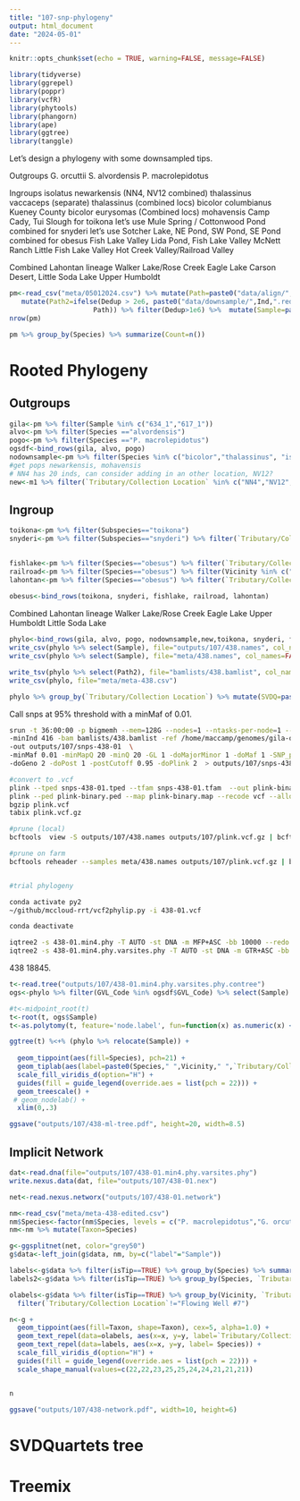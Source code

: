 ```yaml
---
title: "107-snp-phylogeny"
output: html_document
date: "2024-05-01"
---
```


```r
knitr::opts_chunk$set(echo = TRUE, warning=FALSE, message=FALSE)
```

```r
library(tidyverse)
library(ggrepel)
library(poppr)
library(vcfR)
library(phytools)
library(phangorn)
library(ape)
library(ggtree)
library(tanggle)
```

Let's design a phylogeny with some downsampled tips.

Outgroups
G. orcuttii
S. alvordensis
P. macrolepidotus

Ingroups
isolatus
newarkensis (NN4, NV12 combined)
thalassinus vaccaceps (separate)
thalassinus  (combined locs)
bicolor columbianus Kueney County
bicolor eurysomas (Combined locs)
mohavensis Camp Cady, Tui Slough 
for toikona let's use Mule Spring / Cottonwood Pond combined
for snyderi let's use Sotcher Lake, NE Pond, SW Pond, SE Pond combined
for obesus 
Fish Lake Valley Lida Pond,
Fish Lake Valley McNett Ranch
Little Fish Lake Valley
Hot Creek Valley/Railroad Valley

Combined Lahontan lineage
Walker Lake/Rose Creek 
Eagle Lake 
Carson Desert, Little Soda Lake
Upper Humboldt

```r
pm<-read_csv("meta/05012024.csv") %>% mutate(Path=paste0("data/align/",Ind,".sort.flt.bam")) %>% 
   mutate(Path2=ifelse(Dedup > 2e6, paste0("data/downsample/",Ind,".reduced.bam"),
                     Path)) %>% filter(Dedup>1e6) %>%  mutate(Sample=paste0(1:n(),"_",1))
nrow(pm)
```


```r
pm %>% group_by(Species) %>% summarize(Count=n())
```

# Rooted Phylogeny

## Outgroups

```r
gila<-pm %>% filter(Sample %in% c("634_1","617_1"))
alvo<-pm %>% filter(Species =="alvordensis")
pogo<-pm %>% filter(Species =="P. macrolepidotus")
ogsdf<-bind_rows(gila, alvo, pogo)
nodownsample<-pm %>% filter(Species %in% c("bicolor","thalassinus", "isolatus"))
#get pops newarkensis, mohavensis
# NN4 has 20 inds, can consider adding in an other location, NV12?
new<-m1 %>% filter(`Tributary/Collection Location` %in% c("NN4","NV12","Tui Slough", "Camp Cady")) %>% filter(Sample != "237_1")
```

## Ingroup

```r
toikona<-pm %>% filter(Subspecies=="toikona")
snyderi<-pm %>% filter(Subspecies=="snyderi") %>% filter(`Tributary/Collection Location` %in% c("Sotcher Lake","Sotcher Lake Outlet, Reds Meadow Creek",
                                                                                                "NE Pond (White Mountain Research Center)","SE Pond (White Mountain Research Center)","SW Pond (White Mountain Research Center)"))
```

```r
fishlake<-pm %>% filter(Species=="obesus") %>% filter(`Tributary/Collection Location` %in% c("McNett Ranch","Lida Pond","Little Fish Lake"))
railroad<-pm %>% filter(Species=="obesus") %>% filter(Vicinity %in% c("Railroad Valley", "Hot Creek Valley"))
lahontan<-pm %>% filter(Species=="obesus") %>% filter(`Tributary/Collection Location` %in% c("Upper Humboldt River","Rose Creek Reservoir","Little Soda Lake",
                                                                                             "Eagle Lake"))
obesus<-bind_rows(toikona, snyderi, fishlake, railroad, lahontan)
```

Combined Lahontan lineage
Walker Lake/Rose Creek 
Eagle Lake 
Upper Humboldt
Little Soda Lake

```r
phylo<-bind_rows(gila, alvo, pogo, nodownsample,new,toikona, snyderi, fishlake, railroad, lahontan) %>% mutate(Sample2=Sample) %>% mutate(Sample=paste0(1:n(),"_",1))
write_csv(phylo %>% select(Sample), file="outputs/107/438.names", col_names=FALSE)
write_csv(phylo %>% select(Sample), file="meta/438.names", col_names=FALSE)

write_tsv(phylo %>% select(Path2), file="bamlists/438.bamlist", col_names = FALSE)
write_csv(phylo, file="meta/meta-438.csv")

phylo %>% group_by(`Tributary/Collection Location`) %>% mutate(SVDQ=paste0(Sample,"T")) %>% select(SVDQ) %>%  summarize(Inds=paste0(SVDQ, collapse="\t"))  %>% write_tsv("outputs/107/block.tsv")

```

Call snps at 95% threshold with a minMaf of 0.01.   

```sh
srun -t 36:00:00 -p bigmemh --mem=128G --nodes=1 --ntasks-per-node=1 --cpus-per-task=12 $HOME/angsd/angsd -nthreads 24 \
-minInd 416 -bam bamlists/438.bamlist -ref /home/maccamp/genomes/gila-orcutti/GCA_026230005.1_fGilOrc1.0.hap1_genomic.fna.gz \
-out outputs/107/snps-438-01  \
-minMaf 0.01 -minMapQ 20 -minQ 20 -GL 1 -doMajorMinor 1 -doMaf 1 -SNP_pval 1e-6 \
-doGeno 2 -doPost 1 -postCutoff 0.95 -doPlink 2  > outputs/107/snps-438-01.out 2> outputs/107/snps-438-01.err &

#convert to .vcf
plink --tped snps-438-01.tped --tfam snps-438-01.tfam  --out plink-binary --recode --allow-extra-chr --noweb
plink --ped plink-binary.ped --map plink-binary.map --recode vcf --allow-extra-chr -out plink
bgzip plink.vcf 
tabix plink.vcf.gz

#prune (local)
bcftools  view -S outputs/107/438.names outputs/107/plink.vcf.gz | bcftools +fill-tags | bcftools view -q 0.01:minor | bcftools +prune -m 0.20 -w 10000 > outputs/107/438-01.vcf

#prune on farm
bcftools reheader --samples meta/438.names outputs/107/plink.vcf.gz | bcftools +fill-tags -- -t MAF | bcftools view -q 0.01:minor |  bcftools +prune -m 0.2 -w 10000bp -n 1 -N maxAF > outputs/107/pruned-farm.vcf


#trial phylogeny

conda activate py2
~/github/mccloud-rrt/vcf2phylip.py -i 438-01.vcf

conda deactivate

iqtree2 -s 438-01.min4.phy -T AUTO -st DNA -m MFP+ASC -bb 10000 --redo
iqtree2 -s 438-01.min4.phy.varsites.phy -T AUTO -st DNA -m GTR+ASC -bb 1000 -nm 2000 -bcor 0.9 --redo

```

438 18845.   



```r
t<-read.tree("outputs/107/438-01.min4.phy.varsites.phy.contree")
ogs<-phylo %>% filter(GVL_Code %in% ogsdf$GVL_Code) %>% select(Sample)

#t<-midpoint_root(t) 
t<-root(t, ogs$Sample)
t<-as.polytomy(t, feature='node.label', fun=function(x) as.numeric(x) < 50)

ggtree(t) %<+% (phylo %>% relocate(Sample)) +
  
  geom_tippoint(aes(fill=Species), pch=21) +
  geom_tiplab(aes(label=paste0(Species," ",Vicinity," ",`Tributary/Collection Location`), x=.2), size=.75) +
  scale_fill_viridis_d(option="H") +
  guides(fill = guide_legend(override.aes = list(pch = 22))) +
  geom_treescale() +
 # geom_nodelab() +
  xlim(0,.3) 

ggsave("outputs/107/438-ml-tree.pdf", height=20, width=8.5)
```


## Implicit Network

```r
dat<-read.dna(file="outputs/107/438-01.min4.phy.varsites.phy")
write.nexus.data(dat, file="outputs/107/438-01.nex")
```

```r
net<-read.nexus.networx("outputs/107/438-01.network")
```

```r
nm<-read_csv("meta/meta-438-edited.csv")
nm$Species<-factor(nm$Species, levels = c("P. macrolepidotus","G. orcuttii","alvordensis","thalassinus","bicolor","newarkensis","isolatus","snyderi","mohavensis","obesus"))
nm<-nm %>% mutate(Taxon=Species)
```

```r
g<-ggsplitnet(net, color="grey50")  
g$data<-left_join(g$data, nm, by=c("label"="Sample")) 

labels<-g$data %>% filter(isTip==TRUE) %>% group_by(Species) %>% summarize(x=mean(x), y=mean(y)) %>% filter(Species !="obesus")
labels2<-g$data %>% filter(isTip==TRUE) %>% group_by(Species, `Tributary/Collection Location`) %>% summarize(x=mean(x), y=mean(y)) %>% filter(Species !="obesus")

olabels<-g$data %>% filter(isTip==TRUE) %>% group_by(Vicinity, `Tributary/Collection Location`, Species) %>% summarize(x=mean(x), y=mean(y)) %>% filter(Species =="obesus") %>% 
  filter(`Tributary/Collection Location`!="Flowing Well #7")

```

```r
n<-g + 
  geom_tippoint(aes(fill=Taxon, shape=Taxon), cex=5, alpha=1.0) +
  geom_text_repel(data=olabels, aes(x=x, y=y, label=`Tributary/Collection Location`)) +
  geom_text_repel(data=labels, aes(x=x, y=y, label= Species)) +
  scale_fill_viridis_d(option="H") +
  guides(fill = guide_legend(override.aes = list(pch = 22))) +
  scale_shape_manual(values=c(22,22,23,25,25,24,24,21,21,21))


n

ggsave("outputs/107/438-network.pdf", width=10, height=6)
```


# SVDQuartets tree

# Treemix



